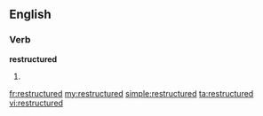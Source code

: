 ==English==

===Verb===
'''restructured'''

# {{present participle of|restructure}}

[[fr:restructured]]
[[my:restructured]]
[[simple:restructured]]
[[ta:restructured]]
[[vi:restructured]]